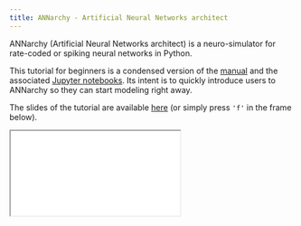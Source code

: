 ```yaml
---
title: ANNarchy - Artificial Neural Networks architect
---
```

ANNarchy (Artificial Neural Networks architect) is a neuro-simulator for rate-coded or spiking neural networks in Python.

This tutorial for beginners is a condensed version of the [manual](/manual/Structure.qmd)  and the associated [Jupyter notebooks](/notebooks/index.qmd). Its intent is to quickly introduce users to ANNarchy so they can start modeling right away. 

The slides of the tutorial are available [here](presentation.qmd){target="_blank"} (or simply press `'f'` in the frame below).

<div>

```{=html}
<iframe class="slide-deck" src="presentation.html"></iframe>
```

</div>